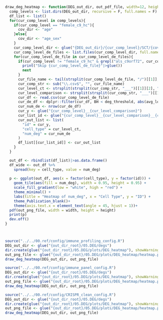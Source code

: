 
```r

draw_deg_heatmap <- function(DEG_out_dir, out_pdf_file, width=12, height=9, deg_threshold = 0.001, fc_threshold = 0.25){
  comp_levels <- list.dirs(DEG_out_dir, recursive = F, full.names = F)
  df_list <- list()
  for(cur_comp_level in comp_levels){
    if(cur_comp_level == "female_c9_hc"){
      cov_dir <- "age"
    }else{
      cov_dir <- "age_sex"
    }
    cur_comp_level_dir <- glue("{DEG_out_dir}/{cur_comp_level}/SCT/{cov_dir}")
    cur_comp_level_de_files <- list.files(cur_comp_level_dir, full.names = T)
    for(cur_comp_level_de_file in cur_comp_level_de_files){
      if(cur_comp_level != "female_c9_hc" & grepl("als_c9orf72", cur_comp_level_de_file)){
        print("Skip {cur_comp_level_de_file}"|>glue())
        next
      }
      cur_file_name <- tail(strsplit(cur_comp_level_de_file, "/")[[1]], 1)
      cur_comp_str <- sub("\\.csv$", "", cur_file_name)
      cur_level_ct <- strsplit(strsplit(cur_comp_str, "___")[[1]][2], "__")[[1]][1]
      cur_level_comparison <- strsplit(strsplit(cur_comp_str, "___")[[1]][2], "__")[[1]][2]
      cur_df <- read.csv(cur_comp_level_de_file)
      cur_de_df <- dplyr::filter(cur_df, BH < deg_threshold, abs(avg_log2FC) > fc_threshold)
      cur_num_de <- nrow(cur_de_df)
      cur_y <- glue("{cur_comp_level}__{cur_level_comparison}")
      cur_list_id <- glue("{cur_comp_level}__{cur_level_comparison}__{cur_level_ct}")
      cur_out_list <- list(
        "id" = cur_y, 
        "cell_type" = cur_level_ct,
        "num_deg" = cur_num_de
      )
      df_list[[cur_list_id]] <- cur_out_list
    }
  }

  out_df <- rbindlist(df_list)|>as.data.frame()
  df_wide <- out_df %>%
    spread(key = cell_type, value = num_deg)
  
  p <- ggplot(out_df, aes(x = factor(cell_type), y = factor(id))) +
    geom_tile(aes(fill = num_deg), width = 0.95, height = 0.95) +
    scale_fill_gradient(low = "white", high = "red") + 
    theme_minimal() +
    labs(title = "Heatmap of num_deg", x = "Cell Type", y = "ID") +
    theme_Publication_blank()+
    theme(axis.text.x = element_text(angle = 45, hjust = 1))+
  pdf(out_png_file, width = width, height = height)
  print(p)
  dev.off()
}




```


```r
source("../../00.ref/config/immune_profiling_config.R")
DEG_out_dir <- glue("{out_dir_root}/05.DEG/degs")
dir.create(glue("{out_dir_root}/05.DEG/plots/DEG_heatmap"), showWarnings = FALSE, recursive = TRUE )
out_png_file <- glue("{out_dir_root}/05.DEG/plots/DEG_heatmap/heatmap.pdf")
draw_deg_heatmap(DEG_out_dir, out_png_file)

source("../../00.ref/config/immune_panel_config.R")
DEG_out_dir <- glue("{out_dir_root}/05.DEG/degs")
dir.create(glue("{out_dir_root}/05.DEG/plots/DEG_heatmap"), showWarnings = FALSE, recursive = TRUE )
out_png_file <- glue("{out_dir_root}/05.DEG/plots/DEG_heatmap/heatmap.pdf")
draw_deg_heatmap(DEG_out_dir, out_png_file)

source("../../00.ref/config/CRISPR_clean_config.R")
DEG_out_dir <- glue("{out_dir_root}/05.DEG/degs")
dir.create(glue("{out_dir_root}/05.DEG/plots/DEG_heatmap"), showWarnings = FALSE, recursive = TRUE )
out_png_file <- glue("{out_dir_root}/05.DEG/plots/DEG_heatmap/heatmap.pdf")
draw_deg_heatmap(DEG_out_dir, out_png_file)
```



